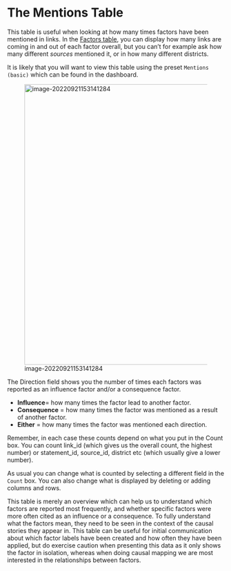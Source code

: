 # The Mentions Table{#xthe-mentions-table}

This table is useful when looking at how many times factors have been mentioned in links. In the [Factors table](#xthe-factors-table), you can display how many links are coming in and out of each factor overall, but you can't for example ask how many different *sources* mentioned it, or in how many different districts.

It is likely that you will want to view this table using the preset `Mentions (basic)` which can be found in the dashboard.

![image-20220921153141284](_assets/image-20220921153141284.png){width=650}

The Direction field shows you the number of times each factors was reported as an influence factor and/or a consequence factor.

- **Influence**= how many times the factor lead to another factor.
- **Consequence** = how many times the factor was mentioned as a result of another factor.
-  **Either** = how many times the factor was mentioned each direction.

Remember, in each case these counts depend on what you put in the Count box. You can count link_id (which gives us the overall count, the highest number) or statement_id, source_id, district etc (which usually give a lower number).

As usual you can change what is counted by selecting a different field in the `Count` box. You can also change what is displayed by deleting or adding columns and rows.

This table is merely an overview which can help us to understand which factors are reported most frequently, and whether specific factors were more often cited as an influence or a consequence. To fully understand what the factors mean, they need to be seen in the context of the causal stories they appear in. This table can be useful for initial communication about which factor labels have been created and how often they have been applied, but do exercise caution when presenting this data as it only shows the factor in isolation, whereas when doing causal mapping we are most interested in the relationships between factors.
